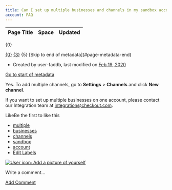 ```yaml
---
title: Can I set up multiple businesses and channels in my sandbox account?
account: FAQ 
---
```


<table class="aui"> <thead> <tr class="header"> <th class="search-result-title">Page Title</th> <th class="search-result-space">Space</th> <th class="search-result-date">Updated</th> </tr> </thead> </table> <p class="search-result-count">{0}</p> <tr class="search-result"> <td class="search-result-title"><a href="{1}" class="content-type-{2}"><span>{0}</span></a></td> <td class="search-result-space"><a class="space" href="/display/{4}/" title="{3}">{3}</a></td> <td class="search-result-date"><span class="date" title="{6}">{5}</span></td> </tr> [Skip to end of metadata](#page-metadata-end)

*   Created by user-faddb, last modified on [Feb 19, 2020](/pages/diffpagesbyversion.action?pageId=721174&selectedPageVersions=2&selectedPageVersions=3 "Show changes")

[Go to start of metadata](#page-metadata-start)

Yes. To add multiple channels, go to **Settings** > **Channels** and click **New channel**.

If you want to set up multiple businesses on one account, please contact our Integration team at [integration@checkout.com](mailto:integration@checkout.com).

LikeBe the first to like this

*   [multiple](/label/FAQ/multiple)
*   [businesses](/label/FAQ/businesses)
*   [channels](/label/FAQ/channels)
*   [sandbox](/label/FAQ/sandbox)
*   [account](/label/FAQ/account)
*   [Edit Labels](# "Edit Labels (Type 'l')")

[![User icon: Add a picture of yourself](/s/en_GB/7901/abf7b35644d5a5d1d7e4b0969a83e8eb2b569fb5/_/images/icons/profilepics/add_profile_pic.svg)](/users/profile/editmyprofilepicture.action)

Write a comment…

[Add Comment](/pages/viewpage.action?pageId=721174&showComments=true&showCommentArea=true#addcomment)
